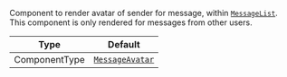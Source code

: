 Component to render avatar of sender for message, within [`MessageList`](../../../../ui-components/message_list.mdx). This component is only rendered for messages from other users.

| Type          | Default                                                                                                                                              |
| ------------- | ---------------------------------------------------------------------------------------------------------------------------------------------------- |
| ComponentType | [`MessageAvatar`](https://github.com/GetStream/stream-chat-react-native/blob/develop/package/src/components/Message/MessageSimple/MessageAvatar.tsx) |
